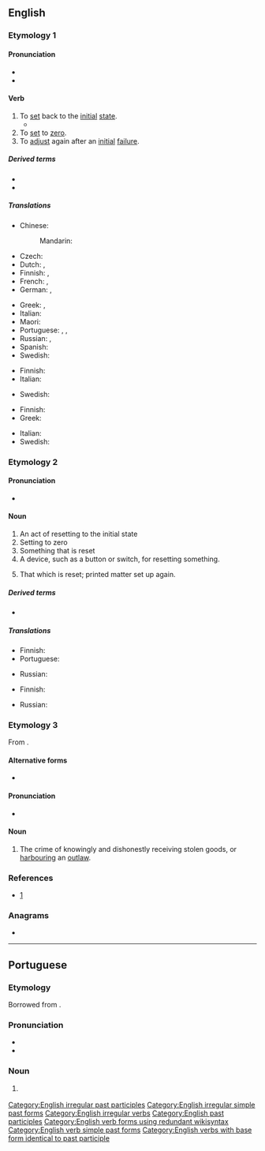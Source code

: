{{also|Reset}}
{{wikipedia|dab=reset}}
==English==

===Etymology 1===
{{prefix|en|re|set}}

====Pronunciation====
* {{IPA|/ɹiːˈsɛt/|lang=en}}
* {{rhymes|ɛt|lang=en}}

====Verb====
{{en-verb|resets|resetting|reset}}

# To [[set]] back to the [[initial]] [[state]].
#* {{quote-book|lang=en|year=1913|author={{w|Joseph C. Lincoln}}
|title=[http://openlibrary.org/works/OL5535161W Mr. Pratt's Patients]|chapter=1
|passage=Then there came a reg'lar terror of a sou'wester same as you don't get one summer in a thousand, and blowed the shanty flat and ripped about half of the weir poles out of the sand. We spent consider'ble money getting 'em '''reset''', and then a swordfish got into the pound and tore the nets all to slathers, right in the middle of the squiteague season.}}
# To [[set]] to [[zero]].
# To [[adjust]] again after an [[initial]] [[failure]].

=====Derived terms=====
* {{l|en|resettable}}
* {{l|en|resetter}}

=====Translations=====
{{trans-top|to set back to the initial state}}
* Chinese:
*: Mandarin: {{t|cmn|重置|tr=chóngzhì|sc=Hani}}
* Czech: {{t+|cs|resetovat}}
* Dutch: {{t|nl|herinitialiseren}}, {{t|nl|terugstellen}}
* Finnish: {{t|fi|[[palauttaa]] [[alkutila|alkutilaan]]}}, {{t+|fi|resetoida}}
* French: {{t|fr|remettre à zéro}}, {{t+|fr|réinitialiser}}
* German: {{t|de|zurücksetzen}}, {{t|de|rücksetzen}}
{{trans-mid}}
* Greek: {{t+|el|επαναφέρω}}, {{t|el|επανεκκινώ}}
* Italian: {{t+|it|resettare}}
* Maori: {{t|mi|tautuhi anō }}
* Portuguese: {{t+|pt|reiniciar}}, {{t+|pt|repor}}, {{t+|pt|restaurar}}
* Russian: {{t+|ru|перезагружа́ть|impf}}, {{t+|ru|перезагрузи́ть|pf}}
* Spanish: {{t+|es|reiniciar}}
* Swedish: {{t+|sv|återställa}}
{{trans-bottom}}

{{trans-top|to set to zero}}
* Finnish: {{t|fi|nollata}}
* Italian: {{t+|it|azzerare}}
{{trans-mid}}
* Swedish: {{t+|sv|nollställa}}
{{trans-bottom}}

{{trans-top|to adjust again after an initial failure}}
* Finnish: {{t|fi|[[säätää]] [[asetusarvo|asetusarvoja]]}}
* Greek: {{t|el|επαναρυθμίζω}}
{{trans-mid}}
* Italian: {{t+|it|ripristinare}}
* Swedish: {{t+|sv|återställa}}
{{trans-bottom}}

===Etymology 2===

====Pronunciation====
* {{IPA|/ˈɹiː.sɛt/|lang=en}}

====Noun====
{{en-noun}}

# An act of resetting to the initial state
# Setting to zero
# Something that is reset
# A device, such as a button or switch, for resetting something.
# {{lb|en|typography}} That which is reset; printed matter set up again.

=====Derived terms=====
* {{l|en|factory reset}}

=====Translations=====
{{trans-top|an act of resetting to the initial state}}
* Finnish: {{t|fi|[[oletusarvo#Finish|oletusarvojen]] [[palautus]]}}
* Portuguese: {{t+|pt|restaurar}}
{{trans-mid}}
* Russian: {{t+|ru|перезагру́зка|f}}
{{trans-bottom}}

{{trans-top|setting to zero}}
* Finnish: {{t|fi|nollaus}}
{{trans-mid}}
* Russian: {{t+|ru|сброс|m}}
{{trans-bottom}}

===Etymology 3===
From {{m|en|receipt}}.

====Alternative forms====
* {{l|en|ressett}}

====Pronunciation====
* {{IPA|/rəˈsɛt/|lang=en}}

====Noun====
{{en-noun}}

# {{lb|en|Scotland|law}} The crime of knowingly and dishonestly receiving stolen goods, or [[harbour]]ing an [[outlaw]].

===References===
* [http://www.police-information.co.uk/legislation/legislationindexsco.html#reset]

===Anagrams===
* {{anagrams|en|a=eerst|Ester|Steer|ester|estre|re-est.|reest|retes|seter|steer|stere|teers|teres|terse|trees}}

[[Category:English irregular past participles]]
[[Category:English irregular simple past forms]]
[[Category:English irregular verbs]]
[[Category:English past participles]]
[[Category:English verb forms using redundant wikisyntax]]
[[Category:English verb simple past forms]]
[[Category:English verbs with base form identical to past participle]]


----

==Portuguese==
===Etymology===
Borrowed from {{bor|pt|en|reset}}.

===Pronunciation===
* {{IPA|/ʁeˈzɛ.t(ʃ)(i)/|lang=pt}} 
* {{rhymes|ɛt(ʃ)i|lang=pt}}

===Noun===
{{pt-noun|m}}
# {{l|en|reset}} {{gloss|button}}